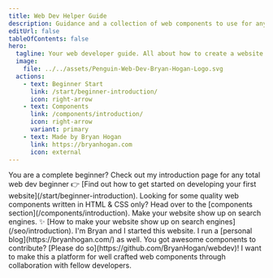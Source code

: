 ```yaml
---
title: Web Dev Helper Guide
description: Guidance and a collection of web components to use for any web development project.
editUrl: false
tableOfContents: false
hero:
  tagline: Your web developer guide. All about how to create a website. HTML & CSS only components included.
  image:
    file: ../../assets/Penguin-Web-Dev-Bryan-Hogan-Logo.svg
  actions:
    - text: Beginner Start
      link: /start/beginner-introduction/
      icon: right-arrow
    - text: Components
      link: /components/introduction/
      icon: right-arrow
      variant: primary
    - text: Made by Bryan Hogan
      link: https://bryanhogan.com
      icon: external
---
```



<CardGrid>
	<Card title="Web Dev Beginner Help" icon="rocket">
    You are a complete beginner?  
    Check out my introduction page for any total web dev beginner 👉 [Find out how to get started on developing your first website](/start/beginner-introduction).
	</Card>
  <Card title="Basic Web Components" icon="external">
    Looking for some quality web components written in HTML & CSS only? Head over to the [components section](/components/introduction).
	</Card>
	<Card title="Understand SEO" icon="star">
    Make your website show up on search engines. ✨ [How to make your website show up on search engines](/seo/introduction).
	</Card>
	<Card title="About Me & You" icon="puzzle">
    I'm Bryan and I started this website. I run a [personal blog](https://bryanhogan.com/) as well.  
    You got awesome components to contribute? [Please do so](https://github.com/BryanHogan/webdev)! I want to make this a platform for well crafted web components through collaboration with fellow developers.
	</Card>
</CardGrid>